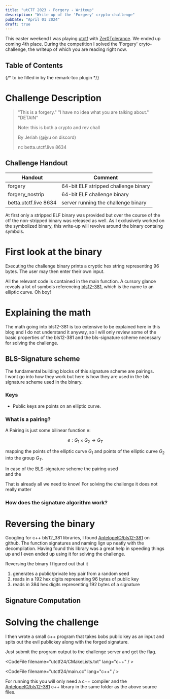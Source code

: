 ```yaml
---
title: "utCTF 2023 - Forgery - Writeup"
description: "Write up of the 'Forgery' crypto-challenge"
pubDate: "April 01 2024"
draft: true
---
```



This easter weekend I was playing [utctf](https://utctf.live) with [Zer0Tolerance]().
We ended up coming 4th place. During the competition I solved the 'Forgery' cryto-challenge, the writeup of which you are reading right now.

## Table of Contents
{/* to be filled in by the remark-toc plugin */}

# Challenge Description

> "This is a forgery." "I have no idea what you are talking about." "DETAIN"
>
> Note: this is both a crypto and rev chall
>
> By Jeriah (@jyu on discord)
>
> nc betta.utctf.live 8634 

## Challenge Handout

| Handout | Comment         |
|---------|-----------------|
| forgery | 64-bit ELF stripped challenge binary |
| forgery_nostrip | 64-bit ELF challenge binary |
| betta.utctf.live 8634 | server running the challenge binary |


At first only a stripped ELF binary was provided but over the course of the 
ctf the non-stripped binary was released as well. 
As I exclusively worked on the symbolized binary, this write-up will
revolve around the binary containg symbols.

# First look at the binary

Executing the challenge binary prints a cryptic hex string representing
96 bytes. The user may then enter their own input.

All the relevant code is contained in the main function. A cursory glance 
reveals a lot of symbols referencing [bls12-381](https://en.wikipedia.org/wiki/BLS_digital_signature#BLS12-381), which is the name to 
an elliptic curve. Oh boy!

# Explaining the math
The math going into bls12-381 is too extensive to be explained here in this blog
and I do not understand it anyway, so I will only review some of the basic
properties of the bls12-381 and the bls-signature scheme necessary for solving
the challenge.

## BLS-Signature scheme

The fundamental building blocks of this signature scheme are pairings.  
I wont go into how they work but here is how they are used in the bls signature scheme
used in the binary.

### Keys

- Public keys are points on an elliptic curve. 


### What is a pairing?

A Pairing is just some bilinear function e:

$$
e : G_1 \times G_2 \rightarrow G_T
$$

mapping the points of the elliptic curve $G_1$ and points of the elliptic 
curve $G_2$ into the group $G_T$.

In case of the BLS-signature scheme the pairing used  
and the 

That is already all we need to know! For solving the challenge it does not really
matter  

### How does the signature algorithm work?


# Reversing the binary

Googling for c++ bls12_381 libraries, I found 
[AntelopeIO/bls12-381](https://github.com/AntelopeIO/bls12-381) on github.
The function signatures and naming lign up neatly with the decompilation. 
Having found this library was a great help in speeding things up and I even ended
up using it for solving the challenge.

Reversing the binary I figured out that it

1. generates a public/private key pair from a random seed 
2. reads in a 192 hex digits representing 96 bytes of public key
3. reads in 384 hex digits representing 192 bytes of a signature 


## Signature Computation

# Solving the challenge

I then wrote a small c++ program that takes bobs public key as an input and 
spits out the evil publickey along with the forged signature.

Just submit the program output to the challenge server and get the flag.

<CodeFile filename="utctf24/CMakeLists.txt" lang="c++" / >

<CodeFile filename="utctf24/main.cc" lang="c++" / >


For running this you will only need a c++ compiler and the [AntelopeIO/bls12-381](https://github.com/AntelopeIO/bls12-381) c++ library in the same folder as 
the above source files.